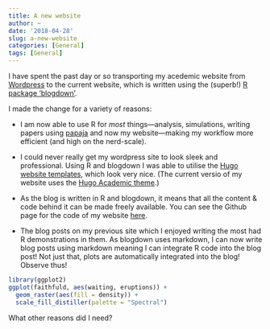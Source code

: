 ```yaml
---
title: A new website
author: ~
date: '2018-04-28'
slug: a-new-website
categories: [General]
tags: [General]
---
```


I have spent the past day or so transporting my acedemic website from [Wordpress](https://jimgrange.wordpress.com) to the current website, which is written using the (superb!) [R package 'blogdown'](https://bookdown.org/yihui/blogdown/).

I made the change for a variety of reasons:

* I am now able to use R for *most* things---analysis, simulations, writing papers using [papaja](https://github.com/crsh/papaja) and now my website---making my workflow more efficient (and high on the nerd-scale).

* I could never really get my wordpress site to look sleek and professional. Using R and blogdown I was able to utilise the [Hugo website templates](https://themes.gohugo.io/), which look very nice. (The current versio of my website uses the [Hugo Academic theme](https://themes.gohugo.io/academic/).) 

* As the blog is written in R and blogdown, it means that all the content & code behind it can be made freely available. You can see the Github page for the code of my website [here](https://github.com/JimGrange/website).

* The blog posts on my previous site which I enjoyed writing the most had R demonstrations in them. As blogdown uses markdown, I can now write blog posts using markdown meaning I can integrate R code into the blog post! Not just that, plots are automatically integrated into the blog! Observe thus!

```r
library(ggplot2)
ggplot(faithfuld, aes(waiting, eruptions)) +
  geom_raster(aes(fill = density)) +
  scale_fill_distiller(palette = "Spectral")
```


What other reasons did I need?

